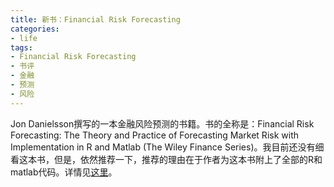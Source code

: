 ```yaml
---
title: 新书：Financial Risk Forecasting
categories:
- life
tags:
- Financial Risk Forecasting
- 书评
- 金融
- 预测
- 风险
---
```


Jon Danielsson撰写的一本金融风险预测的书籍。书的全称是：Financial Risk Forecasting: The Theory and Practice of Forecasting Market Risk with Implementation in R and Matlab (The Wiley Finance Series)。我目前还没有细看这本书，但是，依然推荐一下，推荐的理由在于作者为这本书附上了全部的R和matlab代码。详情见[这里](http://www.financialriskforecasting.com/)。
